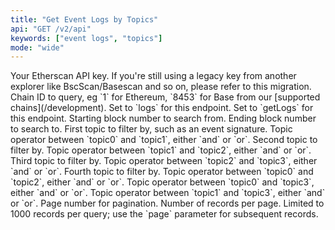 ```yaml
---
title: "Get Event Logs by Topics"
api: "GET /v2/api"
keywords: ["event logs", "topics"]
mode: "wide"
---
```



  <ParamField query="apikey" type="string">
    Your Etherscan API key. If you're still using a legacy key from another explorer like BscScan/Basescan and so on, please refer to this migration.
  </ParamField>
  <ParamField query="chainid" type="string" default="1">
    Chain ID to query, eg `1` for Ethereum, `8453` for Base from our [supported chains](/development).
  </ParamField>
  <ParamField query="module" type="string" default="logs">
    Set to `logs` for this endpoint.
  </ParamField>
  <ParamField query="action" type="string" default="getLogs">
    Set to `getLogs` for this endpoint.
  </ParamField>
  <ParamField query="fromBlock" type="integer" default="12878196">
    Starting block number to search from.
  </ParamField>
  <ParamField query="toBlock" type="integer" default="12879196">
    Ending block number to search to.
  </ParamField>
  <ParamField query="topic0" type="string" default="0xddf252ad1be2c89b69c2b068fc378daa952ba7f163c4a11628f55a4df523b3ef">
    First topic to filter by, such as an event signature.
  </ParamField>
  <ParamField query="topic0_1_opr" type="string" default="and">
    Topic operator between `topic0` and `topic1`, either `and` or `or`.
  </ParamField>
  <ParamField query="topic1" type="string" default="0x0000000000000000000000000000000000000000000000000000000000000000">
    Second topic to filter by.
  </ParamField>
  <ParamField query="topic1_2_opr" type="string" default="and">
    Topic operator between `topic1` and `topic2`, either `and` or `or`.
  </ParamField>
  <ParamField query="topic2" type="string" default="0x000000000000000000000000c45a4b3b698f21f88687548e7f5a80df8b99d93d">
    Third topic to filter by.
  </ParamField>
  <ParamField query="topic2_3_opr" type="string" default="and">
    Topic operator between `topic2` and `topic3`, either `and` or `or`.
  </ParamField>
  <ParamField query="topic3" type="string" default="0x00000000000000000000000000000000000000000000000000000000000000b5">
    Fourth topic to filter by.
  </ParamField>
  <ParamField query="topic0_2_opr" type="string" default="and">
    Topic operator between `topic0` and `topic2`, either `and` or `or`.
  </ParamField>
  <ParamField query="topic0_3_opr" type="string" default="and">
    Topic operator between `topic0` and `topic3`, either `and` or `or`.
  </ParamField>
  <ParamField query="topic1_3_opr" type="string" default="and">
    Topic operator between `topic1` and `topic3`, either `and` or `or`.
  </ParamField>
  <ParamField query="page" type="integer" default="1">
    Page number for pagination.
  </ParamField>
  <ParamField query="offset" type="integer" default="1000">
    Number of records per page. Limited to 1000 records per query; use the `page` parameter for subsequent records.
  </ParamField>
